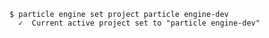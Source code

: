```console
$ particle engine set project particle engine-dev
  ✓  Current active project set to "particle engine-dev"
 ```